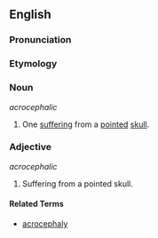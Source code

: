 ==English==

===Pronunciation===
{{substub}}

===Etymology===
{{substub}}

===Noun===
''acrocephalic''

# One [[suffer|suffering]] from a [[pointed]] [[skull]].

===Adjective===
''acrocephalic''

# Suffering from a pointed skull.


====Related Terms====
* [[acrocephaly]]